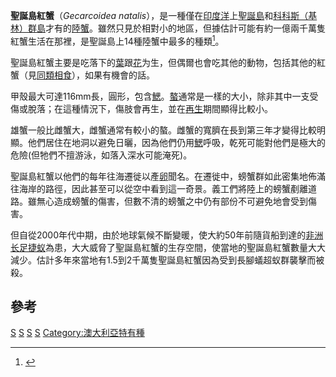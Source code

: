 {{Speciesbox
| taxon = Gecarcoidea natalis
| image = Gecarcoidea natalis.jpg
| binomial_authority = [[Reginald_Innes_Pocock|Pocock]], 1888
| range_map = Christmas Island red crab map.svg
| range_map_caption=分佈圖
}}

'''聖誕島紅蟹'''（''Gecarcoidea natalis''），是一種僅在[[印度洋|印度洋]]上[[聖誕島|聖誕島]]和[[科科斯（基林）群島|科科斯（基林）群島]]才有的[[陸蟹|陸蟹]]。雖然只見於相對小的地區，但據估計可能有約一億兩千萬隻紅蟹生活在那裡，是聖誕島上14種陸蟹中最多的種類<ref>{{cite web |url=http://www.christmas.net.au/parks/crabs/ |title=存档副本 |accessdate=2011-03-30 |deadurl=yes |archiveurl=https://web.archive.org/web/20110526170132/http://www.christmas.net.au/parks/crabs/ |archivedate=2011-05-26 }}</ref>。

聖誕島紅蟹主要是吃落下的[[葉|葉]]跟[[花|花]]为生，但偶爾也會吃其他的動物，包括其他的紅蟹（見[[同類相食|同類相食]]），如果有機會的話。

甲殼最大可達116mm長，圓形，包含[[鰓|鰓]]。[[螯|螯]]通常是一樣的大小，除非其中一支受傷或脫落；在這種情況下，傷肢會再生，並在[[再生|再生]]期間顯得比較小。

雄蟹一般比雌蟹大，雌蟹通常有較小的螯。雌蟹的寬臍在長到第三年才變得比較明顯。他們居住在地洞以避免日曬，因為他們仍用[[鰓|鰓]]呼吸，乾死可能對他們是極大的危險(但牠們不擅游泳，如落入深水可能淹死)。

聖誕島紅蟹以他們的每年往海遷徙以產[[卵|卵]]聞名。在遷徙中，螃蟹群如此密集地佈滿往海岸的路徑，因此甚至可以從空中看到這一奇景。義工們將陸上的螃蟹剷離道路。雖無心造成螃蟹的傷害，但數不清的螃蟹之中仍有部份不可避免地會受到傷害。

但自從2000年代中期，由於地球氣候不斷變暖，使大約50年前隨貨船到達的[[非洲|非洲]][[长足捷蚁|长足捷蚁]]為患，大大威脅了聖誕島紅蟹的生存空間，使當地的聖誕島紅蟹數量大大減少。估計多年來當地有1.5到2千萬隻聖誕島紅蟹因為受到長腳蟻超蚁群襲擊而被殺。

== 參考 ==
{{reflist}}

{{taxonbar}}

[[Category:擬地蟹屬|S]]
[[Category:澳大利亞甲殼動物|S]]
[[Category:圣诞岛|S]]
[[Category:1888年描述的动物|S]]
[[Category:澳大利亞特有種|Category:澳大利亞特有種]]